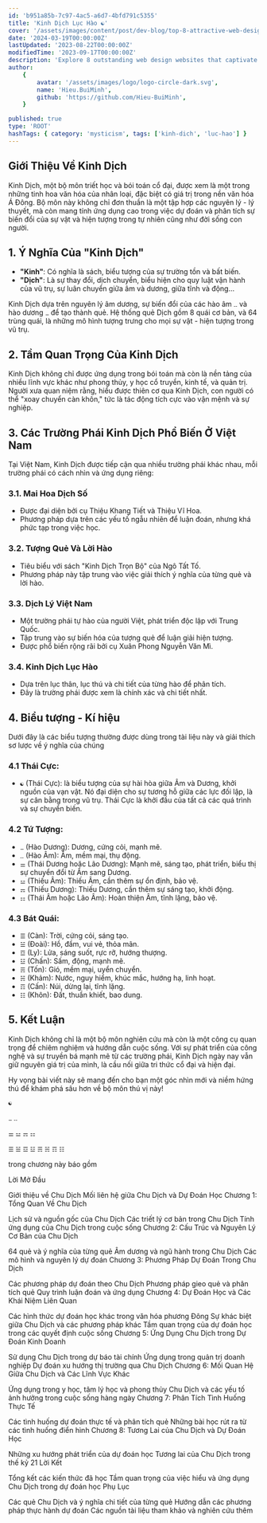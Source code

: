 ```yaml
---
id: 'b951a85b-7c97-4ac5-a6d7-4bfd791c5355'
title: 'Kinh Dịch Lục Hào ☯'
cover: '/assets/images/content/post/dev-blog/top-8-attractive-web-design-websites/cover.png'
date: '2024-03-19T00:00:00Z'
lastUpdated: '2023-08-22T00:00:00Z'
modifiedTime: '2023-09-17T00:00:00Z'
description: 'Explore 8 outstanding web design websites that captivate and inspire. Elevate your design game with these top-notch platforms.'
author:
    {
        avatar: '/assets/images/logo/logo-circle-dark.svg',
        name: 'Hieu.BuiMinh',
        github: 'https://github.com/Hieu-BuiMinh',
    }

published: true
type: 'ROOT'
hashTags: { category: 'mysticism', tags: ['kinh-dich', 'luc-hao'] }
---
```


## Giới Thiệu Về Kinh Dịch

Kinh Dịch, một bộ môn triết học và bói toán cổ đại, được xem là một trong những tinh hoa văn hóa của nhân loại, đặc biệt có giá trị trong nền văn hóa Á Đông. Bộ môn này không chỉ đơn thuần là một tập hợp các nguyên lý - lý thuyết, mà còn mang tính ứng dụng cao trong việc dự đoán và phân tích sự biến đổi của sự vật và hiện tượng trong tự nhiên cũng như đời sống con người.

## 1. Ý Nghĩa Của "Kinh Dịch"

-   **"Kinh"**: Có nghĩa là sách, biểu tượng của sự trường tồn và bất biến.
-   **"Dịch"**: Là sự thay đổi, dịch chuyển, biểu hiện cho quy luật vận hành của vũ trụ, sự luân chuyển giữa âm và dương, giữa tĩnh và động...

Kinh Dịch dựa trên nguyên lý âm dương, sự biến đổi của các hào âm `⚋` và hào dương `⚊` để tạo thành quẻ. Hệ thống quẻ Dịch gồm 8 quái cơ bản, và 64 trùng quái, là những mô hình tượng trưng cho mọi sự vật - hiện tượng trong vũ trụ.

## 2. Tầm Quan Trọng Của Kinh Dịch

Kinh Dịch không chỉ được ứng dụng trong bói toán mà còn là nền tảng của nhiều lĩnh vực khác như phong thủy, y học cổ truyền, kinh tế, và quản trị. Người xưa quan niệm rằng, hiểu được thiên cơ qua Kinh Dịch, con người có thể "xoay chuyển càn khôn," tức là tác động tích cực vào vận mệnh và sự nghiệp.

## 3. Các Trường Phái Kinh Dịch Phổ Biến Ở Việt Nam

Tại Việt Nam, Kinh Dịch được tiếp cận qua nhiều trường phái khác nhau, mỗi trường phái có cách nhìn và ứng dụng riêng:

### 3.1. Mai Hoa Dịch Số

-   Được đại diện bởi cụ Thiệu Khang Tiết và Thiệu Vĩ Hoa.
-   Phương pháp dựa trên các yếu tố ngẫu nhiên để luận đoán, nhưng khá phức tạp trong việc học.

### 3.2. Tượng Quẻ Và Lời Hào

-   Tiêu biểu với sách "Kinh Dịch Trọn Bộ" của Ngô Tất Tố.
-   Phương pháp này tập trung vào việc giải thích ý nghĩa của từng quẻ và lời hào.

### 3.3. Dịch Lý Việt Nam

-   Một trường phái tự hào của người Việt, phát triển độc lập với Trung Quốc.
-   Tập trung vào sự biến hóa của tượng quẻ để luận giải hiện tượng.
-   Được phổ biến rộng rãi bởi cụ Xuân Phong Nguyễn Văn Mì.

### 3.4. Kinh Dịch Lục Hào

-   Dựa trên lục thân, lục thú và chi tiết của từng hào để phân tích.
-   Đây là trường phái được xem là chính xác và chi tiết nhất.

## 4. Biểu tượng - Kí hiệu

Dưới đây là các biểu tượng thường được dùng trong tài liệu này và giải thích sơ lược về ý nghĩa của chúng

### 4.1 Thái Cực:

-   `☯` (Thái Cực): là biểu tượng của sự hài hòa giữa Âm và Dương, khởi nguồn của vạn vật. Nó đại diện cho sự tương hỗ giữa các lực đối lập, là sự cân bằng trong vũ trụ. Thái Cực là khởi đầu của tất cả các quá trình và sự chuyển biến.

### 4.2 Tứ Tượng:

-   `⚊` (Hào Dương): Dương, cứng cỏi, mạnh mẽ.
-   `⚋` (Hào Âm): Âm, mềm mại, thụ động.
-   `⚌` (Thái Dương hoặc Lão Dương): Mạnh mẽ, sáng tạo, phát triển, biểu thị sự chuyển đổi từ Âm sang Dương.
-   `⚍` (Thiếu Âm): Thiếu Âm, cần thêm sự ổn định, bảo vệ.
-   `⚎` (Thiếu Dương): Thiếu Dương, cần thêm sự sáng tạo, khởi động.
-   `⚏` (Thái Âm hoặc Lão Âm): Hoàn thiện Âm, tĩnh lặng, bảo vệ.

### 4.3 Bát Quái:

-   `☰` (Càn): Trời, cứng cỏi, sáng tạo.
-   `☱` (Đoài): Hồ, đầm, vui vẻ, thỏa mãn.
-   `☲` (Ly): Lửa, sáng suốt, rực rỡ, hướng thượng.
-   `☳` (Chấn): Sấm, động, mạnh mẽ.
-   `☴` (Tốn): Gió, mềm mại, uyển chuyển.
-   `☵` (Khảm): Nước, nguy hiểm, khúc mắc, hướng hạ, linh hoạt.
-   `☶` (Cấn): Núi, dừng lại, tĩnh lặng.
-   `☷` (Khôn): Đất, thuần khiết, bao dung.

## 5. Kết Luận

Kinh Dịch không chỉ là một bộ môn nghiên cứu mà còn là một công cụ quan trọng để chiêm nghiệm và hướng dẫn cuộc sống. Với sự phát triển của công nghệ và sự truyền bá mạnh mẽ từ các trường phái, Kinh Dịch ngày nay vẫn giữ nguyên giá trị của mình, là cầu nối giữa tri thức cổ đại và hiện đại.

Hy vọng bài viết này sẽ mang đến cho bạn một góc nhìn mới và niềm hứng thú để khám phá sâu hơn về bộ môn thú vị này!

`☯`

`⚊` `⚋`

`⚌` `⚍` `⚎` `⚏`

`☰` `☱` `☲` `☳` `☴` `☵` `☶` `☷`

trong chương này báo gồm

Lời Mở Đầu

Giới thiệu về Chu Dịch
Mối liên hệ giữa Chu Dịch và Dự Đoán Học
Chương 1: Tổng Quan Về Chu Dịch

Lịch sử và nguồn gốc của Chu Dịch
Các triết lý cơ bản trong Chu Dịch
Tính ứng dụng của Chu Dịch trong cuộc sống
Chương 2: Cấu Trúc và Nguyên Lý Cơ Bản của Chu Dịch

64 quẻ và ý nghĩa của từng quẻ
Âm dương và ngũ hành trong Chu Dịch
Các mô hình và nguyên lý dự đoán
Chương 3: Phương Pháp Dự Đoán Trong Chu Dịch

Các phương pháp dự đoán theo Chu Dịch
Phương pháp gieo quẻ và phân tích quẻ
Quy trình luận đoán và ứng dụng
Chương 4: Dự Đoán Học và Các Khái Niệm Liên Quan

Các hình thức dự đoán học khác trong văn hóa phương Đông
Sự khác biệt giữa Chu Dịch và các phương pháp khác
Tầm quan trọng của dự đoán học trong các quyết định cuộc sống
Chương 5: Ứng Dụng Chu Dịch trong Dự Đoán Kinh Doanh

Sử dụng Chu Dịch trong dự báo tài chính
Ứng dụng trong quản trị doanh nghiệp
Dự đoán xu hướng thị trường qua Chu Dịch
Chương 6: Mối Quan Hệ Giữa Chu Dịch và Các Lĩnh Vực Khác

Ứng dụng trong y học, tâm lý học và phong thủy
Chu Dịch và các yếu tố ảnh hưởng trong cuộc sống hàng ngày
Chương 7: Phân Tích Tình Huống Thực Tế

Các tình huống dự đoán thực tế và phân tích quẻ
Những bài học rút ra từ các tình huống điển hình
Chương 8: Tương Lai của Chu Dịch và Dự Đoán Học

Những xu hướng phát triển của dự đoán học
Tương lai của Chu Dịch trong thế kỷ 21
Lời Kết

Tổng kết các kiến thức đã học
Tầm quan trọng của việc hiểu và ứng dụng Chu Dịch trong dự đoán học
Phụ Lục

Các quẻ Chu Dịch và ý nghĩa chi tiết của từng quẻ
Hướng dẫn các phương pháp thực hành dự đoán
Các nguồn tài liệu tham khảo và nghiên cứu thêm
